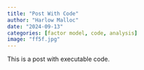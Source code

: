 ```yaml
---
title: "Post With Code"
author: "Harlow Malloc"
date: "2024-09-13"
categories: [factor model, code, analysis]
image: "ff5f.jpg"
---
```


This is a post with executable code.
